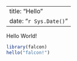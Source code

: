 
---
title: "Hello"
date: "`r Sys.Date()`"
---

Hello World!

```r
library(falcon)
hello("falcon!")
```
